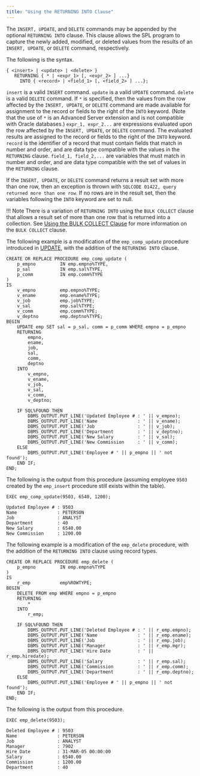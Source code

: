 ```yaml
---
title: "Using the RETURNING INTO Clause"
---
```


<div id="using_the_returning_into_clause" class="registered_link"></div>

The `INSERT, UPDATE`, and `DELETE` commands may be appended by the optional `RETURNING INTO` clause. This clause allows the SPL program to capture the newly added, modified, or deleted values from the results of an `INSERT, UPDATE`, or `DELETE` command, respectively.

The following is the syntax.

```text
{ <insert> | <update> | <delete> }
   RETURNING { * | <expr_1> [, <expr_2> ] ...}
     INTO { <record> | <field_1> [, <field_2> ] ...};
```

`insert` is a valid `INSERT` command. `update` is a valid `UPDATE` command. `delete` is a valid `DELETE` command. If `*` is specified, then the values from the row affected by the `INSERT, UPDATE`, or `DELETE` command are made available for assignment to the record or fields to the right of the `INTO` keyword. (Note that the use of `*` is an Advanced Server extension and is not compatible with Oracle databases.) `expr_1, expr_2...` are expressions evaluated upon the row affected by the `INSERT, UPDATE`, or `DELETE` command. The evaluated results are assigned to the record or fields to the right of the `INTO` keyword. `record` is the identifier of a record that must contain fields that match in number and order, and are data type compatible with the values in the `RETURNING` clause. `field_1, field_2,...` are variables that must match in number and order, and are data type compatible with the set of values in the `RETURNING` clause.

If the `INSERT, UPDATE`, or `DELETE` command returns a result set with more than one row, then an exception is thrown with `SQLCODE 01422, query returned more than one row`. If no rows are in the result set, then the variables following the `INTO` keyword are set to null.

!!! Note
    There is a variation of `RETURNING INTO` using the `BULK COLLECT` clause that allows a result set of more than one row that is returned into a collection. See [Using the BULK COLLECT Clause](../12_working_with_collections/04_using_the_bulk_collect_clause/#using_the_bulk_collect_clause) for more information on the `BULK COLLECT` clause.

The following example is a modification of the `emp_comp_update` procedure introduced in [UPDATE](07_update/#update), with the addition of the `RETURNING INTO` clause.

```text
CREATE OR REPLACE PROCEDURE emp_comp_update (
    p_empno         IN emp.empno%TYPE,
    p_sal           IN emp.sal%TYPE,
    p_comm          IN emp.comm%TYPE
)
IS
    v_empno         emp.empno%TYPE;
    v_ename         emp.ename%TYPE;
    v_job           emp.job%TYPE;
    v_sal           emp.sal%TYPE;
    v_comm          emp.comm%TYPE;
    v_deptno        emp.deptno%TYPE;
BEGIN
    UPDATE emp SET sal = p_sal, comm = p_comm WHERE empno = p_empno
    RETURNING
        empno,
        ename,
        job,
        sal,
        comm,
        deptno
    INTO
        v_empno,
        v_ename,
        v_job,
        v_sal,
        v_comm,
        v_deptno;

    IF SQL%FOUND THEN
        DBMS_OUTPUT.PUT_LINE('Updated Employee # : ' || v_empno);
        DBMS_OUTPUT.PUT_LINE('Name               : ' || v_ename);
        DBMS_OUTPUT.PUT_LINE('Job                : ' || v_job);
        DBMS_OUTPUT.PUT_LINE('Department         : ' || v_deptno);
        DBMS_OUTPUT.PUT_LINE('New Salary         : ' || v_sal);
        DBMS_OUTPUT.PUT_LINE('New Commission     : ' || v_comm);
    ELSE
        DBMS_OUTPUT.PUT_LINE('Employee # ' || p_empno || ' not found');
    END IF;
END;
```

The following is the output from this procedure (assuming employee `9503` created by the `emp_insert` procedure still exists within the table).

```text
EXEC emp_comp_update(9503, 6540, 1200);

Updated Employee # : 9503
Name               : PETERSON
Job                : ANALYST
Department         : 40
New Salary         : 6540.00
New Commission     : 1200.00
```

The following example is a modification of the `emp_delete` procedure, with the addition of the `RETURNING INTO` clause using record types.

```text
CREATE OR REPLACE PROCEDURE emp_delete (
    p_empno         IN emp.empno%TYPE
)
IS
    r_emp           emp%ROWTYPE;
BEGIN
    DELETE FROM emp WHERE empno = p_empno
    RETURNING
        *
    INTO
        r_emp;

    IF SQL%FOUND THEN
        DBMS_OUTPUT.PUT_LINE('Deleted Employee # : ' || r_emp.empno);
        DBMS_OUTPUT.PUT_LINE('Name               : ' || r_emp.ename);
        DBMS_OUTPUT.PUT_LINE('Job                : ' || r_emp.job);
        DBMS_OUTPUT.PUT_LINE('Manager            : ' || r_emp.mgr);
        DBMS_OUTPUT.PUT_LINE('Hire Date          : ' || r_emp.hiredate);
        DBMS_OUTPUT.PUT_LINE('Salary             : ' || r_emp.sal);
        DBMS_OUTPUT.PUT_LINE('Commission         : ' || r_emp.comm);
        DBMS_OUTPUT.PUT_LINE('Department         : ' || r_emp.deptno);
    ELSE
        DBMS_OUTPUT.PUT_LINE('Employee # ' || p_empno || ' not found');
    END IF;
END;
```

The following is the output from this procedure.

```text
EXEC emp_delete(9503);

Deleted Employee # : 9503
Name               : PETERSON
Job                : ANALYST
Manager            : 7902
Hire Date          : 31-MAR-05 00:00:00
Salary             : 6540.00
Commission         : 1200.00
Department         : 40
```
